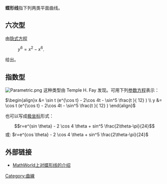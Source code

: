 '''蝶形线'''指下列两类平面曲线。

==六次型==
由[[隐式方程|隐式方程]]
: <math>y^6=x^2-x^6</math>.
给出。

==指数型==
[[File:Parametric.png|thumb]]
这种类型由 Temple H. Fay 发现。可用下列[[参数方程|参数方程]]表示：

<math>\begin{align}x &= \sin t (e^{\cos t} - 2\cos 4t - \sin^5 \frac{t }{ 12} ) \\
 y &= \cos t (e^{\cos t} - 2\cos 4t - \sin^5  \frac{t }{ 12} ) \end{align}</math>

也可以写成[[极坐标|极坐标]]形式：

:<math>r=e^{sin \theta} - 2 \cos 4 \theta  + sin^5 \frac{2\theta-\pi}{24} </math>
或:
<math>r=e^{cos \theta} - 2 \cos 4 \theta  + sin^5 \frac{2\theta-\pi}{24} </math>

==外部链接==
*[http://mathworld.wolfram.com/ButterflyCurve.html MathWorld上对蝶形线的介绍] {{Wayback|url=http://mathworld.wolfram.com/ButterflyCurve.html |date=20210422034916 }}

[[Category:曲線|Category:曲線]]